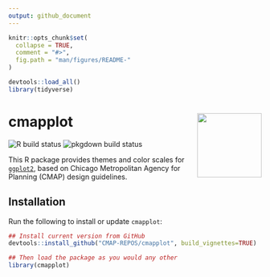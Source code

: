 ```yaml
---
output: github_document
---
```


```r
knitr::opts_chunk$set(
  collapse = TRUE,
  comment = "#>",
  fig.path = "man/figures/README-"
)

devtools::load_all()
library(tidyverse)
```

# cmapplot <img src="man/figures/logo.png" align="right" alt="" width="128" />

![R build status](https://github.com/CMAP-REPOS/cmapplot/workflows/R-CMD-check/badge.svg)
![pkgdown build status](https://github.com/CMAP-REPOS/cmapplot/workflows/pkgdown/badge.svg)


This R package provides themes and color scales for [`ggplot2`](https://github.com/tidyverse/ggplot2), based on Chicago Metropolitan Agency for Planning (CMAP) design guidelines.


## Installation

Run the following to install or update `cmapplot`:

```r
## Install current version from GitHub
devtools::install_github("CMAP-REPOS/cmapplot", build_vignettes=TRUE)

## Then load the package as you would any other
library(cmapplot)
```
